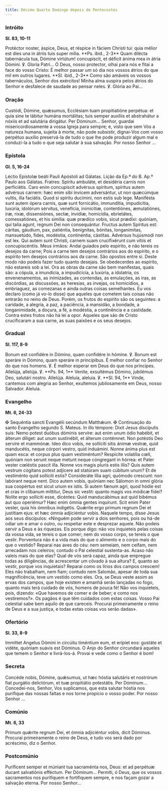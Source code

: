 ```yaml
---
title: Décimo Quarto Domingo depois de Pentecostes
---
```


### Intróito

**Sl. 83, 10-11**

<div class="side-by-side not-content">
  <span>
    Protéctor noster, áspice, Deus, et réspice in fáciem Christi tui: quia
    mélior est dies una in átriis tuis super mília. **Ps. ibid., 2-3** Quam
    dilécta tabernácula tua, Dómine virtútum! concupíscit, et déficit ánima mea
    in átria Dómini. ℣. Gloria Patri...
  </span>
  <span>
    Ó Deus, nosso protector, olhai para nós e fitai a face do vosso Cristo: É
    melhor passar um só dia nos vossos átrios do que mil em outros lugares.
    **Sl. ibid., 2-3** Como são amáveis os vossos tabernáculos, Senhor dos
    exércitos! Minha alma suspira pelos átrios do Senhor e desfalece de saudade
    ao pensar neles. ℣. Glória ao Pai...
  </span>
</div>

### Oração

<div class="side-by-side not-content">
  <span>
    Custódi, Dómine, quǽsumus, Ecclésiam tuam propitiatióne perpétua: et quia
    sine te lábitur humána mortálitas; tuis semper auxíliis et abstrahátur a
    nóxiis et ad salutária dirigátur. Per Dóminum...
  </span>
  <span>
    Senhor, guardai misericordiosamente a vossa Igreja para sempre; e, visto que
    sem Vós a natureza humana, sujeita à morte, não pode subsistir, dignai-Vos
    com vosso perpétuo auxílio preservá-la de tudo o que lhe pode produzir algum
    mal e conduzi-la a tudo o que seja salutar à sua salvação. Por nosso Senhor
    ...
  </span>
</div>

### Epístola

**Gl. 5, 16-24**

<div class="side-by-side not-content">
  <span>Léctio Epístolæ beáti Pauli Apóstoli ad Gálatas.</span>
  <span>Lição da Ep.ª do B. Ap.º Paulo aos Gálatas.</span>
  <span>
    Fratres: Spíritu ambuláte, et desidéria carnis non perficiétis. Caro enim
    concupíscit advérsus spíritum, spíritus autem advérsus carnem: hæc enim sibi
    ínvicem adversántur, ut non quæcúmque vultis, illa faciátis. Quod si spíritu
    ducímini, non estis sub lege. Manifésta sunt autem ópera carnis, quæ sunt
    fornicátio, immundítia, impudicítia, luxúria, idolórum sérvitus, venefícia,
    inimicítiæ, contentiónes, æmulatiónes, iræ, rixæ, dissensiónes, sectæ,
    invídiæ, homicídia, ebrietátes, comessatiónes, et his simília: quæ prædíco
    vobis, sicut prædíxi: quóniam, qui talia agunt, regnum Dei non consequántur.
    Fructus autem Spíritus est: cáritas, gáudium, pax, patiéntia, benígnitas,
    bónitas, longanímitas, mansuetúdo, fides, modéstia, continéntia, cástitas.
    Advérsus hujúsmodi non est lex. Qui autem sunt Christi, carnem suam
    crucifixérunt cum vítiis et concupiscéntiis.
  </span>
  <span>
    Meus irmãos: Andai guiados pelo espírito, e não tereis os desejos da carne;
    Pois a carne tem desejos contrários aos do espírito, e o espírito tem
    desejos contrários aos da carne. São opostos entre si. Deste modo não podeis
    fazer tudo quanto desejais. Se obedecerdes ao espírito, não estareis sob a
    lei. Ora as obras da carne são bem manifestas, quais são: a cópula, a
    imundícia, a impudicícia, a luxúria, a idolatria, os envenenamentos, as
    inimizades, as contendas, as emulações, as iras, as discórdias, as
    discussões, as heresias, as invejas, os homicídios, a embriaguez, as
    comezanas e ainda outras coisas semelhantes. Eu vos declaro (como já vo-lo
    disse) que aqueles que cometem tais coisas não entrarão no reino de Deus.
    Porém, os frutos do espírito são os seguintes: a caridade, a alegria, a paz,
    a paciência, a mansidão, a bondade, a longanimidade, a doçura, a fé, a
    modéstia, a continência e a castidade. Contra estes frutos não há lei a
    opor. Aqueles que são de Cristo crucificaram a sua carne, as suas paixões e
    os seus desejos.
  </span>
</div>

### Gradual

**Sl. 117, 8-9**

<div class="side-by-side not-content">
  <span>
    Bonum est confidére in Dómino, quam confidére in hómine. ℣. Bonum est
    speráre in Dómino, quam speráre in princípibus.
  </span>
  <span>
    É melhor confiar no Senhor do que nos homens. ℣. É melhor esperar em Deus do
    que nos príncipes.
  </span>
  <span>
    Allelúja, allelúja. ℣. **Ps. 94, 1** Veníte, exsultémus Dómino, jubilémus
    Deo, salutári nostro. Allelúja.
  </span>
  <span>
    Aleluia, aleluia. ℣. **Sl. 94, 1** Vinde, cantemos com alegria ao Senhor,
    exultemos jubilosamente em Deus, nosso Salvador. Aleluia.
  </span>
</div>

### Evangelho

**Mt. 6, 24-33**

<div class="side-by-side not-content">
  <span>
    <span class="text-red-500">✠</span> Sequéntia sancti Evangélii secúndum
    Matthǽum.
  </span>
  <span>
    <span class="text-red-500">✠</span> Continuação do santo Evangelho segundo
    S. Mateus.
  </span>
  <span>
    In illo témpore: Dixit Jesus discípulis suis: Nemo potest duóbus dóminis
    servíre: aut enim unum ódio habébit, et álterum díliget: aut unum
    sustinébit, et álterum contémnet. Non potéstis Deo servíre et mammónæ. Ideo
    dico vobis, ne sollíciti sitis ánimæ vestræ, quid manducétis, neque córpori
    vestro, quid induámini. Nonne ánima plus est quam esca: et corpus plus quam
    vestiméntum? Respícite volatília cœli, quóniam non serunt neque metunt neque
    cóngregant in hórrea: et Pater vester cœléstis pascit illa. Nonne vos magis
    pluris estis illis? Quis autem vestrum cógitans potest adjícere ad statúram
    suam cúbitum unum? Et de vestiménto quid sollíciti estis? Consideráte lília
    agri, quómodo crescunt: non labórant neque nent. Dico autem vobis, quóniam
    nec Sálomon in omni glória sua coopértus est sicut unum ex istis. Si autem
    fænum agri, quod hódie est et cras in clíbanum míttitur, Deus sic vestit:
    quanto magis vos módicæ fídei? Nolíte ergo sollíciti esse, dicéntes: Quid
    manducábimus aut quid bibémus aut quo operiémur? Hæc enim ómnia gentes
    inquírunt. Scit enim Pater vester, quia his ómnibus indigétis. Quǽrite ergo
    primum regnum Dei et justítiam ejus: et hæc ómnia adjiciéntur vobis.
  </span>
  <span>
    Naquele tempo, disse Jesus aos seus discípulos: «Ninguém pode servir a dois
    senhores, pois ou há-de odiar um e amar o outro, ou respeitar este e
    desprezar aquele. Não podeis servir a Deus e às riquezas. Eis porque digo:
    não vos inquieteis pelas coisas da vossa vida, se tereis o que comer; nem do
    vosso corpo, se tereis o que vestir. Porventura não é a vida mais do que o
    alimento e o corpo mais do que o vestido? Reparai nas aves do céu: nem
    semeiam, nem ceifam, nem arrecadam nos celeiros; contudo o Pai celestial
    sustenta-as. Acaso não valeis mais do que elas? Qual de vós será capaz,
    ainda que empregue todas as diligências, de acrescentar um côvado à sua
    altura? E, quanto ao vestir, porque vos inquietais? Reparai como os lírios
    dos campos crescem! Eles não trabalham, nem fiam; contudo nem Salomão,
    apesar de toda sua magnificência, teve um vestido como eles. Ora, se Deus
    veste assim as ervas dos campos, que hoje existem e amanhã serão lançadas no
    fogo, quanto mais terá cuidado de vós, homens de pouca fé! Não vos
    inquieteis, pois, dizendo: «Que havemos de comer e de beber; e como nos
    vestiremos?». Os pagãos é que têm cuidados com estas coisas. Vosso Pai
    celestial sabe bem aquilo de que careceis. Procurai primeiramente o reino de
    Deus e a sua justiça, e todas estas coisas vos serão dadas».
  </span>
</div>

### Ofertório

**Sl. 33, 8-9**

<div class="side-by-side not-content">
  <span>
    Immíttet Angelus Dómini in circúitu timéntium eum, et erípiet eos: gustáte
    et vidéte, quóniam suávis est Dóminus.
  </span>
  <span>
    O Anjo do Senhor circundará aqueles que temem o Senhor e livrá-los-á. Provai
    e vede como o Senhor é bom!
  </span>
</div>

### Secreta

<div class="side-by-side not-content">
  <span>
    Concéde nobis, Dómine, quǽsumus, ut hæc hóstia salutáris et nostrórum fiat
    purgátio delictórum, et tuæ propitiátio potestátis. Per Dóminum...
  </span>
  <span>
    Concedei-nos, Senhor, Vos suplicamos, que esta salutar hóstia nos purifique
    das nossas faltas e nos torne propício o vosso poder. Por nosso Senhor ...
  </span>
</div>

### Comúnio

**Mt. 6, 33**

<div class="side-by-side not-content">
  <span>
    Primum quǽrite regnum Dei, et ómnia adjiciéntur vobis, dicit Dóminus.
  </span>
  <span>
    Procurai primeiramente o reino de Deus, e tudo vos será dado por acréscimo,
    diz o Senhor.
  </span>
</div>

### Postcomúnio

<div class="side-by-side not-content">
  <span>
    Puríficent semper et múniant tua sacraménta nos, Deus: et ad perpétuæ ducant
    salvatiónis efféctum. Per Dóminum...
  </span>
  <span>
    Permiti, ó Deus, que os vossos sacramentos nos purifiquem e fortifiquem
    sempre, e nos façam gozar a salvação eterna. Por nosso Senhor...
  </span>
</div>
